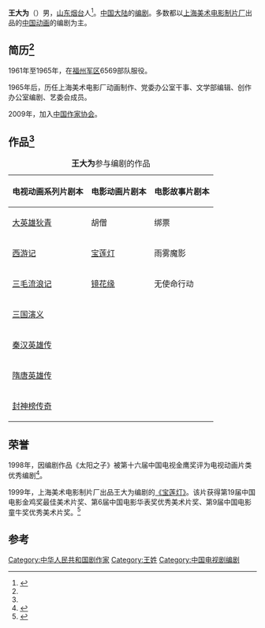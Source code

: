 '''王大为'''（{{bd|1943年|||}}）男，[[山东省|山东]][[烟台市|烟台]]人<ref name=":0">{{Cite web|title=王大为 (1943～)|url=http://www.chinawriter.com.cn/zxhy/member/4271.shtml|accessdate=2020-08-03|author=|date=|format=|publisher=中国作家网|language=}}</ref>。[[中国大陆|中国大陆]]的[[編劇|编剧]]。多数都以[[上海美术电影制片厂|上海美术电影制片厂]]出品的[[中国动画|中国动画]]的编剧为主。

== 简历<ref name=":0" /> ==
1961年至1965年，在[[中国人民解放军福州军区|福州军区]]6569部队服役。

1965年后，历任上海美术电影厂动画制作、党委办公室干事、文学部编辑、创作办公室编剧、艺委会成员。

2009年，加入[[中国作家协会|中国作家协会]]。

== 作品<ref name=":0" /> ==
{| class="wikitable"
|+
'''王大为'''参与编剧的作品
!电视动画系列片剧本
!电影动画片剧本
!电影故事片剧本
|-
|[[大英雄狄青|大英雄狄青]]
|胡僧
|绑票
|-
|          [[西遊記_(動畫)|西游记]]
|[[宝莲灯_(动画电影)|宝莲灯]]
|雨雾魔影
|-
|       [[三毛流浪记_(2006年动画片)|三毛流浪记]]
|[[镜花缘_(木偶剧)|镜花缘]]
|无使命行动
|-
|        [[三国演义_(动画)|三国演义]]
|
|
|-
|[[秦汉英雄传|秦汉英雄传]]
|
|
|-
|[[隋唐英雄传_(动画)|隋唐英雄传]]
|
|
|-
|[[封神榜传奇|封神榜传奇]]
|
|
|}


== 荣誉 ==
1998年，因编剧作品《太阳之子》被第十六届中国电视金鹰奖评为电视动画片类优秀编剧<ref>{{Cite web|title=历届电视金鹰奖完全获奖名单|url=https://yule.sohu.com/20080825/n259196729_2.shtml|accessdate=2020-08-03|author=|date=2008-08-25|format=|publisher=搜狐娱乐|language=|archive-date=2018-01-12|archive-url=https://web.archive.org/web/20180112185122/http://yule.sohu.com/20080825/n259196729_2.shtml|dead-url=no}}</ref>。

1999年，上海美术电影制片厂出品王大为编剧的[[宝莲灯_(动画电影)|《宝莲灯》]]。该片获得第19届中国电影金鸡奖最佳美术片奖、第6届中国电影华表奖优秀美术片奖、第9届中国电影童牛奖优秀美术片奖。<ref>{{Cite web|title=中华传统文化青少年影视嘉年华传统文化影视年度盛典完美闭幕|url=http://ent.people.com.cn/n1/2018/1030/c1012-30371893.html|accessdate=2020-08-03|author=中国网|date=2018-10-30|format=|publisher=人民网娱乐频道|language=|archive-date=2018-10-30|archive-url=https://web.archive.org/web/20181030125358/http://ent.people.com.cn/n1/2018/1030/c1012-30371893.html|dead-url=no}}</ref>



== 参考 ==
<references />
{{DEFAULTSORT:W}}
[[Category:中华人民共和国剧作家|Category:中华人民共和国剧作家]]
[[Category:王姓|Category:王姓]]
[[Category:中国电视剧编剧|Category:中国电视剧编剧]]

{{中国艺术家小作品}}
{{Authority control}}{{中国电视金鹰奖最佳电视剧编剧}}